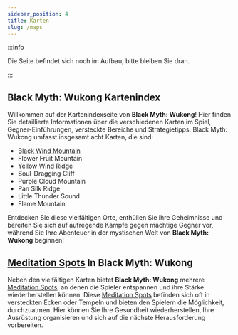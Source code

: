 ```yaml
---
sidebar_position: 4
title: Karten
slug: /maps
---
```


:::info

Die Seite befindet sich noch im Aufbau, bitte bleiben Sie dran.

:::

## Black Myth: Wukong Kartenindex

Willkommen auf der Kartenindexseite von **Black Myth: Wukong**! Hier finden Sie detaillierte Informationen über die verschiedenen Karten im Spiel, Gegner-Einführungen, versteckte Bereiche und Strategietipps. Black Myth: Wukong umfasst insgesamt acht Karten, die sind:

- [Black Wind Mountain](/docs/blackwindmountain)
- Flower Fruit Mountain
- Yellow Wind Ridge
- Soul-Dragging Cliff
- Purple Cloud Mountain
- Pan Silk Ridge
- Little Thunder Sound
- Flame Mountain

Entdecken Sie diese vielfältigen Orte, enthüllen Sie ihre Geheimnisse und bereiten Sie sich auf aufregende Kämpfe gegen mächtige Gegner vor, während Sie Ihre Abenteuer in der mystischen Welt von **Black Myth: Wukong** beginnen!

## [Meditation Spots](/docs/meditationspots) In Black Myth: Wukong

Neben den vielfältigen Karten bietet **Black Myth: Wukong** mehrere [Meditation Spots](/docs/meditationspots), an denen die Spieler entspannen und ihre Stärke wiederherstellen können. Diese [Meditation Spots](/docs/meditationspots) befinden sich oft in versteckten Ecken oder Tempeln und bieten den Spielern die Möglichkeit, durchzuatmen. Hier können Sie Ihre Gesundheit wiederherstellen, Ihre Ausrüstung organisieren und sich auf die nächste Herausforderung vorbereiten.